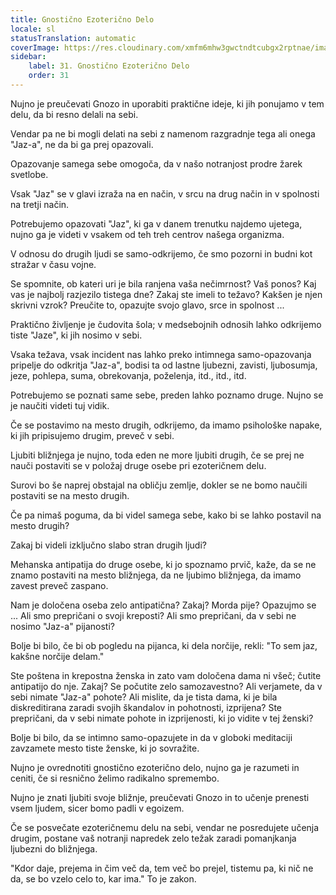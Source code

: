 ```yaml
---
title: Gnostično Ezoterično Delo
locale: sl
statusTranslation: automatic
coverImage: https://res.cloudinary.com/xmfm6mhw3gwctndtcubgx2rptnae/image/upload/v1740468922/small_cover_tratado_de_psicologia_revolucionaria_a4c0dca4e0.webp
sidebar:
    label: 31. Gnostično Ezoterično Delo
    order: 31
---
```

Nujno je preučevati Gnozo in uporabiti praktične ideje, ki jih ponujamo v tem delu, da bi resno delali na sebi.

Vendar pa ne bi mogli delati na sebi z namenom razgradnje tega ali onega "Jaz-a", ne da bi ga prej opazovali.

Opazovanje samega sebe omogoča, da v našo notranjost prodre žarek svetlobe.

Vsak "Jaz" se v glavi izraža na en način, v srcu na drug način in v spolnosti na tretji način.

Potrebujemo opazovati "Jaz", ki ga v danem trenutku najdemo ujetega, nujno ga je videti v vsakem od teh treh centrov našega organizma.

V odnosu do drugih ljudi se samo-odkrijemo, če smo pozorni in budni kot stražar v času vojne.

Se spomnite, ob kateri uri je bila ranjena vaša nečimrnost? Vaš ponos? Kaj vas je najbolj razjezilo tistega dne? Zakaj ste imeli to težavo? Kakšen je njen skrivni vzrok? Preučite to, opazujte svojo glavo, srce in spolnost ...

Praktično življenje je čudovita šola; v medsebojnih odnosih lahko odkrijemo tiste "Jaze", ki jih nosimo v sebi.

Vsaka težava, vsak incident nas lahko preko intimnega samo-opazovanja pripelje do odkritja "Jaz-a", bodisi ta od lastne ljubezni, zavisti, ljubosumja, jeze, pohlepa, suma, obrekovanja, poželenja, itd., itd., itd.

Potrebujemo se poznati same sebe, preden lahko poznamo druge. Nujno se je naučiti videti tuj vidik.

Če se postavimo na mesto drugih, odkrijemo, da imamo psihološke napake, ki jih pripisujemo drugim, preveč v sebi.

Ljubiti bližnjega je nujno, toda eden ne more ljubiti drugih, če se prej ne nauči postaviti se v položaj druge osebe pri ezoteričnem delu.

Surovi bo še naprej obstajal na obličju zemlje, dokler se ne bomo naučili postaviti se na mesto drugih.

Če pa nimaš poguma, da bi videl samega sebe, kako bi se lahko postavil na mesto drugih?

Zakaj bi videli izključno slabo stran drugih ljudi?

Mehanska antipatija do druge osebe, ki jo spoznamo prvič, kaže, da se ne znamo postaviti na mesto bližnjega, da ne ljubimo bližnjega, da imamo zavest preveč zaspano.

Nam je določena oseba zelo antipatična? Zakaj? Morda pije? Opazujmo se ... Ali smo prepričani o svoji kreposti? Ali smo prepričani, da v sebi ne nosimo "Jaz-a" pijanosti?

Bolje bi bilo, če bi ob pogledu na pijanca, ki dela norčije, rekli: "To sem jaz, kakšne norčije delam."

Ste poštena in krepostna ženska in zato vam določena dama ni všeč; čutite antipatijo do nje. Zakaj? Se počutite zelo samozavestno? Ali verjamete, da v sebi nimate "Jaz-a" pohote? Ali mislite, da je tista dama, ki je bila diskreditirana zaradi svojih škandalov in pohotnosti, izprijena? Ste prepričani, da v sebi nimate pohote in izprijenosti, ki jo vidite v tej ženski?

Bolje bi bilo, da se intimno samo-opazujete in da v globoki meditaciji zavzamete mesto tiste ženske, ki jo sovražite.

Nujno je ovrednotiti gnostično ezoterično delo, nujno ga je razumeti in ceniti, če si resnično želimo radikalno spremembo.

Nujno je znati ljubiti svoje bližnje, preučevati Gnozo in to učenje prenesti vsem ljudem, sicer bomo padli v egoizem.

Če se posvečate ezoteričnemu delu na sebi, vendar ne posredujete učenja drugim, postane vaš notranji napredek zelo težak zaradi pomanjkanja ljubezni do bližnjega.

"Kdor daje, prejema in čim več da, tem več bo prejel, tistemu pa, ki nič ne da, se bo vzelo celo to, kar ima." To je zakon.

